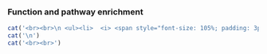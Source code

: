### Function and pathway enrichment

```r

cat('<br><br>\n <ul><li>  <i> <span style="font-size: 105%; padding: 3px; background-color:#989898; color:white">&nbsp;&nbsp;<b>TOO FEW GENES (n < 5)</b> in the query set for robust function and pathway enrichment analysis.&nbsp;&nbsp; </span></i></li></ul>',sep='\n')
cat('\n')
cat('<br><br>')

```
   
